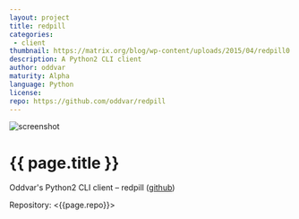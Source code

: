 ```yaml
---
layout: project
title: redpill
categories: 
 - client
thumbnail: https://matrix.org/blog/wp-content/uploads/2015/04/redpill0.7-400x284.png
description: A Python2 CLI client
author: oddvar
maturity: Alpha
language: Python
license: 
repo: https://github.com/oddvar/redpill
---
```


![screenshot](https://matrix.org/blog/wp-content/uploads/2015/04/redpill0.7.png "{{ page.title }}")

# {{ page.title }}
Oddvar's Python2 CLI client – redpill ([github](https://github.com/oddvar/redpill))

Repository: <{{page.repo}}>
